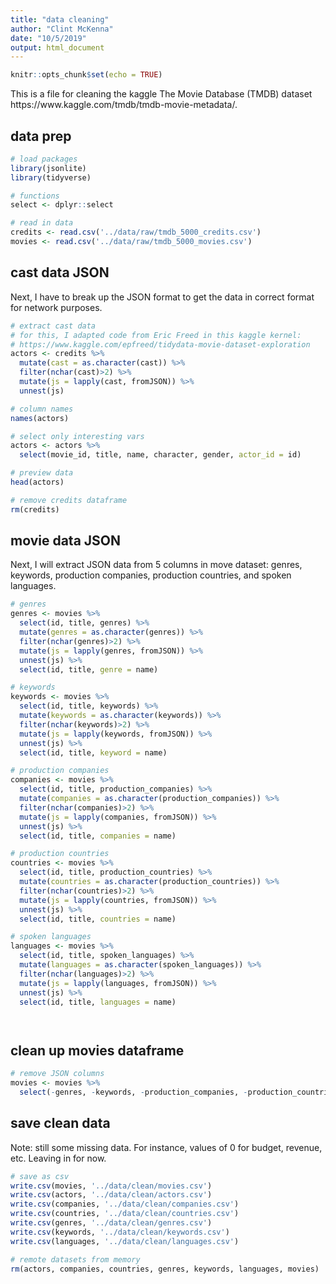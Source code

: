 ```yaml
---
title: "data cleaning"
author: "Clint McKenna"
date: "10/5/2019"
output: html_document
---
```


```r
knitr::opts_chunk$set(echo = TRUE)
```


This is a file for cleaning the kaggle The Movie Database (TMDB) dataset https://www.kaggle.com/tmdb/tmdb-movie-metadata/.


## data prep
```r

# load packages
library(jsonlite)
library(tidyverse)

# functions
select <- dplyr::select

# read in data
credits <- read.csv('../data/raw/tmdb_5000_credits.csv')
movies <- read.csv('../data/raw/tmdb_5000_movies.csv')

```


## cast data JSON
Next, I have to break up the JSON format to get the data in correct format for network purposes.

```r

# extract cast data
# for this, I adapted code from Eric Freed in this kaggle kernel:
# https://www.kaggle.com/epfreed/tidydata-movie-dataset-exploration
actors <- credits %>%
  mutate(cast = as.character(cast)) %>% 
  filter(nchar(cast)>2) %>%
  mutate(js = lapply(cast, fromJSON)) %>%  
  unnest(js)

# column names
names(actors)

# select only interesting vars
actors <- actors %>%
  select(movie_id, title, name, character, gender, actor_id = id)

# preview data
head(actors)

# remove credits dataframe
rm(credits)
```


## movie data JSON

Next, I will extract JSON data from 5 columns in move dataset: genres, keywords, production companies, production countries, and spoken languages.

```r

# genres
genres <- movies %>%
  select(id, title, genres) %>%
  mutate(genres = as.character(genres)) %>% 
  filter(nchar(genres)>2) %>%
  mutate(js = lapply(genres, fromJSON)) %>%  
  unnest(js) %>%
  select(id, title, genre = name)

# keywords
keywords <- movies %>%
  select(id, title, keywords) %>%
  mutate(keywords = as.character(keywords)) %>% 
  filter(nchar(keywords)>2) %>%
  mutate(js = lapply(keywords, fromJSON)) %>%  
  unnest(js) %>%
  select(id, title, keyword = name)

# production companies
companies <- movies %>%
  select(id, title, production_companies) %>%
  mutate(companies = as.character(production_companies)) %>% 
  filter(nchar(companies)>2) %>%
  mutate(js = lapply(companies, fromJSON)) %>%  
  unnest(js) %>%
  select(id, title, companies = name)

# production countries
countries <- movies %>%
  select(id, title, production_countries) %>%
  mutate(countries = as.character(production_countries)) %>% 
  filter(nchar(countries)>2) %>%
  mutate(js = lapply(countries, fromJSON)) %>%  
  unnest(js) %>%
  select(id, title, countries = name)

# spoken languages
languages <- movies %>%
  select(id, title, spoken_languages) %>%
  mutate(languages = as.character(spoken_languages)) %>% 
  filter(nchar(languages)>2) %>%
  mutate(js = lapply(languages, fromJSON)) %>%  
  unnest(js) %>%
  select(id, title, languages = name)




```


## clean up movies dataframe
```r
# remove JSON columns
movies <- movies %>%
  select(-genres, -keywords, -production_companies, -production_countries, -spoken_languages)


```



## save clean data

Note: still some missing data. For instance, values of 0 for budget, revenue, etc. Leaving in for now.

```r

# save as csv
write.csv(movies, '../data/clean/movies.csv')
write.csv(actors, '../data/clean/actors.csv')
write.csv(companies, '../data/clean/companies.csv')
write.csv(countries, '../data/clean/countries.csv')
write.csv(genres, '../data/clean/genres.csv')
write.csv(keywords, '../data/clean/keywords.csv')
write.csv(languages, '../data/clean/languages.csv')

# remote datasets from memory
rm(actors, companies, countries, genres, keywords, languages, movies)


```





